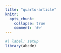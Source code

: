 ```yaml
---
title: "quarto-article"
knitr:
  opts_chunk:
    collapse: true
    comment: '#>'
---
```


```r
#| label: setup
library(abcde)
```
